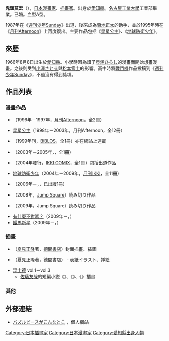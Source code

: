 {{Japanese|japanese=鬼頭 莫宏|kana=きとう もひろ|romaji=Kitō Mohiro}}
{{漫畫}}
'''鬼頭莫宏'''（{{bd|1966年|8月8日|||G鬼頭}}），[[日本|日本]][[漫畫家|漫畫家]]、[[插畫家|插畫家]]。出身於[[愛知縣|愛知縣]]。[[名古屋工業大學|名古屋工業大學]]工業部畢業。已婚。血型A型。

1987年在《[[週刊少年Sunday|週刊少年Sunday]]》出道，後來成為[[菊地正太|菊地正太]]的助手，並於1995年時在《[[月刊Afternoon|月刊Afternoon]]》上再度復出。主要作品包括《[[星星公主|星星公主]]》、《[[地球防衛少年|地球防衛少年]]》。

== 來歷 ==
1966年8月8日出生於[[愛知縣|愛知縣]]。小學時因為讀了[[貝塚ひろし|貝塚ひろし]]的漫畫而開始想畫漫畫。之後則受到[[小澤さとる|小澤さとる]]與[[松本零士|松本零士]]的影響。高中時將[[戰鬥機|戰鬥機]]作品投稿到《[[週刊少年Sunday|週刊少年Sunday]]》，不過沒有得到獎項。

== 作品列表 ==
=== 漫畫作品 ===
* {{lang|ja|ヴァンデミエールの翼}}（1996年－1997年，[[月刊Afternoon|月刊Afternoon]]，全2冊）
* [[星星公主|星星公主]]（1998年－2003年，月刊Afternoon，全12冊）
* {{lang|ja|辰奈1905 -トミコローツ戦記-}}（1999年刊，[[BiBLOS|BiBLOS]]，全1冊）亦在網站上連載
* {{lang|ja|殻都市の夢}}（2003年－2005年，{{lang|ja|マンガ・エロティクス・エフ}}，全1冊）
* {{lang|ja|残暑 -鬼頭莫宏短編集-}}（2004年發行，[[IKKI_COMIX|IKKI COMIX]]，全1冊）包括出道作品
* [[地球防衛少年|地球防衛少年]]（2004年－2009年，[[月刊IKKI|月刊IKKI]]，全11冊）
<!--* 空への門（2004年、ミステリーボニータ掲載、オムニバス「コミック☆星新一 空への門」収録）星新一原作の読み切り作品-->
* {{lang|ja|終わりと始まりのマイルス}}（2006年－，{{lang|ja|マンガ・エロティクス・エフ}}，已出版1冊）
* {{lang|ja|彼の殺人計画}}（2008年，[[Jump_Square|Jump Square]]）読み切り作品
* {{lang|ja|風の王}}（2009年，Jump Square）読み切り作品
* [[有什麼不對嗎？|有什麼不對嗎？]]（2009年－，{{lang|ja|good!アフタヌーン}}）
* [[鐵馬新星|鐵馬新星]]（2009年－，{{lang|ja|イブニング}}）

=== 插畫 ===
* {{lang|ja|僕はイーグル}}（[[夏見正隆|夏見正隆]]著，[[德間書店|德間書店]]）封面插畫、插圖
* {{lang|ja|茜のフライトログ}}（夏見正隆著，德間書店） - 表紙イラスト、挿絵
* [[浮士德_(消歧義)|浮士德]] vol.1－vol.3
** [[佐藤友哉|佐藤友哉]]的短編小説《{{nihongo|紅色的莫斯科騾子|赤色のモスコミュール}}》、《{{nihongo|黑色的寶礦力水得|黒色のポカリスエット}}》、《{{nihongo|彩色的檸檬健怡可樂|虹色のダイエットコカコーラレモン}}》插畫

=== 其他 ===

== 外部連結 ==
* {{ja}} [http://monomichi88.blog95.fc2.com/ パズルピースがこんなとこ] {{Wayback|url=http://monomichi88.blog95.fc2.com/ |date=20140921045715 }}，個人網站

{{Authority control}}
{{DEFAULTSORT:Kitou Mohiro}}
[[Category:日本插畫家|Category:日本插畫家]]
[[Category:日本漫畫家|Category:日本漫畫家]]
[[Category:愛知縣出身人物|Category:愛知縣出身人物]]